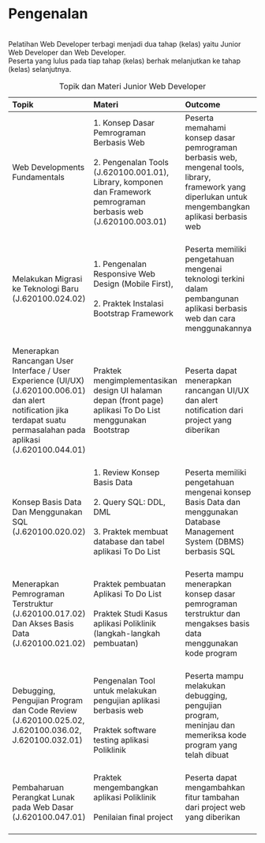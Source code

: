 # Pengenalan {.unnumbered}

<br> Pelatihan Web Developer terbagi menjadi dua tahap (kelas) yaitu Junior Web 
Developer dan Web Developer. 
<br>
Peserta yang lulus pada tiap tahap (kelas) berhak melanjutkan ke tahap (kelas) selanjutnya.
<br>

|  Topik  |  Materi  |  Outcome | 
|:--------|:---------|:---------|
| Web Developments Fundamentals  <br><br> | 1. Konsep Dasar Pemrograman Berbasis Web <br><br> 2. Pengenalan Tools (J.620100.001.01), Library, komponen dan Framework pemrograman berbasis web (J.620100.003.01) <br><br> | Peserta memahami konsep dasar pemrograman berbasis web, mengenal tools, library, framework yang diperlukan untuk mengembangkan aplikasi berbasis web <br><br> |
| Melakukan Migrasi ke Teknologi Baru (J.620100.024.02) <br><br> | 1. Pengenalan Responsive Web Design (Mobile First), <br><br> 2. Praktek Instalasi Bootstrap Framework <br><br> | Peserta memiliki pengetahuan mengenai teknologi terkini dalam pembangunan aplikasi berbasis web dan cara menggunakannya <br><br> |
| Menerapkan Rancangan  User Interface / User Experience (UI/UX) (J.620100.006.01) dan alert notification jika terdapat suatu permasalahan pada aplikasi (J.620100.044.01) <br><br> | Praktek mengimplementasikan design UI halaman depan (front page)  aplikasi To Do List menggunakan Bootstrap <br><br> | Peserta dapat menerapkan rancangan UI/UX dan alert notification dari project yang diberikan <br><br> |
| Konsep Basis Data Dan Menggunakan SQL (J.620100.020.02) | 1. Review Konsep Basis Data <br><br> 2. Query SQL: DDL, DML <br><br> 3. Praktek membuat database dan tabel aplikasi To Do List <br><br> | Peserta memiliki pengetahuan mengenai konsep Basis Data dan menggunakan Database Management System (DBMS) berbasis SQL <br><br> | 
| Menerapkan Pemrograman Terstruktur (J.620100.017.02) Dan Akses Basis Data (J.620100.021.02) <br><br> | Praktek pembuatan Aplikasi To Do List <br><br> Praktek Studi Kasus aplikasi Poliklinik (langkah-langkah pembuatan) <br><br> | Peserta mampu menerapkan konsep dasar pemrograman terstruktur dan mengakses basis data menggunakan kode program <br><br> |
| Debugging, Pengujian Program dan Code Review (J.620100.025.02, J.620100.036.02, J.620100.032.01) <br><br> | Pengenalan Tool untuk melakukan pengujian aplikasi berbasis web <br> <br> Praktek software testing aplikasi Poliklinik <br><br> | Peserta mampu melakukan debugging, pengujian program, meninjau dan memeriksa kode program yang telah dibuat <br><br> |
| Pembaharuan Perangkat Lunak pada Web Dasar (J.620100.047.01) | Praktek mengembangkan aplikasi Poliklinik <br><br> Penilaian final project <br><br> | Peserta dapat mengambahkan fitur tambahan dari project web yang diberikan <br><br> |

: Topik dan Materi Junior Web Developer


